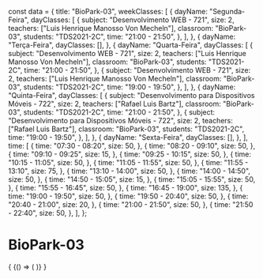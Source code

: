 const data = {
  title: "BioPark-03",
  weekClasses: [
    {
      dayName: "Segunda-Feira",
      dayClasses: [
        {
          subject: "Desenvolvimento WEB - 721",
          size: 2,
          teachers: ["Luis Henrique Manosso Von Mecheln"],
          classroom: "BioPark-03",
          students: "TDS2021-2C",
          time: "21:00 - 21:50",
        },
      ],
    },
    {
      dayName: "Terça-Feira",
      dayClasses: [],
    },
    {
      dayName: "Quarta-Feira",
      dayClasses: [
        {
          subject: "Desenvolvimento WEB - 721",
          size: 2,
          teachers: ["Luis Henrique Manosso Von Mecheln"],
          classroom: "BioPark-03",
          students: "TDS2021-2C",
          time: "21:00 - 21:50",
        },
        {
          subject: "Desenvolvimento WEB - 721",
          size: 2,
          teachers: ["Luis Henrique Manosso Von Mecheln"],
          classroom: "BioPark-03",
          students: "TDS2021-2C",
          time: "19:00 - 19:50",
        },
      ],
    },
    {
      dayName: "Quinta-Feira",
      dayClasses: [
        {
          subject: "Desenvolvimento para Dispositivos Móveis - 722",
          size: 2,
          teachers: ["Rafael Luis Bartz"],
          classroom: "BioPark-03",
          students: "TDS2021-2C",
          time: "21:00 - 21:50",
        },
        {
          subject: "Desenvolvimento para Dispositivos Móveis - 722",
          size: 2,
          teachers: ["Rafael Luis Bartz"],
          classroom: "BioPark-03",
          students: "TDS2021-2C",
          time: "19:00 - 19:50",
        },
      ],
    },
    {
      dayName: "Sexta-Feira",
      dayClasses: [],
    },
  ],
  time: [
    {
      time: "07:30 - 08:20",
      size: 50,
    },
    {
      time: "08:20 - 09:10",
      size: 50,
    },
    {
      time: "09:10 - 09:25",
      size: 15,
    },
    {
      time: "09:25 - 10:15",
      size: 50,
    },
    {
      time: "10:15 - 11:05",
      size: 50,
    },
    {
      time: "11:05 - 11:55",
      size: 50,
    },
    {
      time: "11:55 - 13:10",
      size: 75,
    },
    {
      time: "13:10 - 14:00",
      size: 50,
    },
    {
      time: "14:00 - 14:50",
      size: 50,
    },
    {
      time: "14:50 - 15:05",
      size: 15,
    },
    {
      time: "15:05 - 15:55",
      size: 50,
    },
    {
      time: "15:55 - 16:45",
      size: 50,
    },
    {
      time: "16:45 - 19:00",
      size: 135,
    },
    {
      time: "19:00 - 19:50",
      size: 50,
    },
    {
      time: "19:50 - 20:40",
      size: 50,
    },
    {
      time: "20:40 - 21:00",
      size: 20,
    },
    {
      time: "21:00 - 21:50",
      size: 50,
    },
    {
      time: "21:50 - 22:40",
      size: 50,
    },
  ],
};

# BioPark-03

<div>
  {
    <BrowserOnly>
      {() => (
        <Grid
          title={data.title}
          weekClasses={data.weekClasses}
          time={data.time}
        />
      )}
    </BrowserOnly>
  }
</div>
